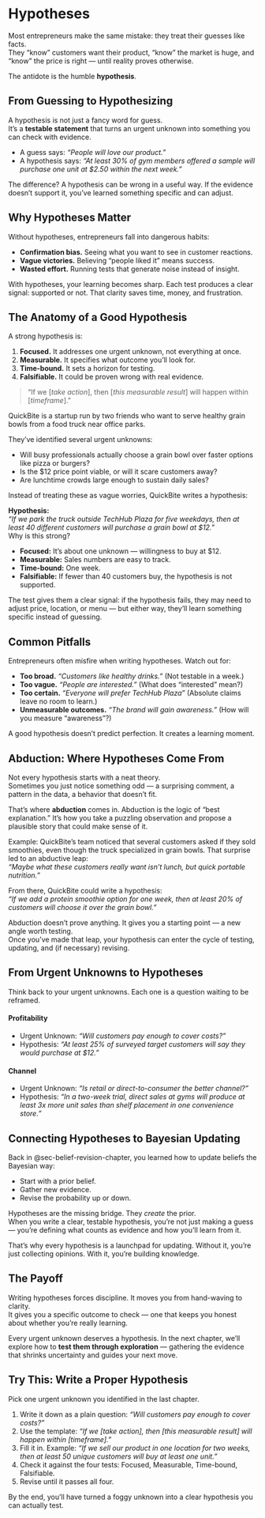 # Hypotheses

Most entrepreneurs make the same mistake: they treat their guesses like facts.  
They “know” customers want their product, “know” the market is huge, and “know” the price is right — until reality proves otherwise.  

The antidote is the humble **hypothesis**.  

## From Guessing to Hypothesizing  

A hypothesis is not just a fancy word for guess.  
It’s a **testable statement** that turns an urgent unknown into something you can check with evidence.  

- A guess says: *“People will love our product.”*
- A hypothesis says: *“At least 30% of gym members offered a sample will purchase one unit at $2.50 within the next week.”*

The difference? A hypothesis can be wrong in a useful way. If the evidence doesn’t support it, you’ve learned something specific and can adjust.  



## Why Hypotheses Matter  

Without hypotheses, entrepreneurs fall into dangerous habits:  

- **Confirmation bias.** Seeing what you want to see in customer reactions.  
- **Vague victories.** Believing “people liked it” means success.  
- **Wasted effort.** Running tests that generate noise instead of insight.  

With hypotheses, your learning becomes sharp. Each test produces a clear signal: supported or not. That clarity saves time, money, and frustration.  


## The Anatomy of a Good Hypothesis  

A strong hypothesis is:  

1. **Focused.** It addresses one urgent unknown, not everything at once.  
2. **Measurable.** It specifies what outcome you’ll look for.  
3. **Time-bound.** It sets a horizon for testing.  
4. **Falsifiable.** It could be proven wrong with real evidence.  


> “If we [*take action*], then [*this measurable result*] will happen within [*timeframe*].”  

::: {.callout-note icon=false title="Mini-Case: QuickBite Food Truck"}
QuickBite is a startup run by two friends who want to serve healthy grain bowls from a food truck near office parks.  

They’ve identified several urgent unknowns:  

- Will busy professionals actually choose a grain bowl over faster options like pizza or burgers?  
- Is the $12 price point viable, or will it scare customers away?  
- Are lunchtime crowds large enough to sustain daily sales?  

Instead of treating these as vague worries, QuickBite writes a hypothesis:  

**Hypothesis:**  
*“If we park the truck outside TechHub Plaza for five weekdays, then at least 40 different customers will purchase a grain bowl at $12.”*  
Why is this strong?  

- **Focused:** It’s about one unknown — willingness to buy at $12.  
- **Measurable:** Sales numbers are easy to track.  
- **Time-bound:** One week.  
- **Falsifiable:** If fewer than 40 customers buy, the hypothesis is not supported.  

The test gives them a clear signal: if the hypothesis fails, they may need to adjust price, location, or menu — but either way, they’ll learn something specific instead of guessing.  
:::


## Common Pitfalls  

Entrepreneurs often misfire when writing hypotheses. Watch out for:  

- **Too broad.** *“Customers like healthy drinks.”* (Not testable in a week.)  
- **Too vague.** *“People are interested.”* (What does “interested” mean?)  
- **Too certain.** *“Everyone will prefer TechHub Plaza”* (Absolute claims leave no room to learn.)  
- **Unmeasurable outcomes.** *“The brand will gain awareness.”* (How will you measure “awareness”?)  

A good hypothesis doesn’t predict perfection. It creates a learning moment.  



## Abduction: Where Hypotheses Come From  

Not every hypothesis starts with a neat theory.  
Sometimes you just notice something odd — a surprising comment, a pattern in the data, a behavior that doesn’t fit.  

That’s where **abduction** comes in. Abduction is the logic of “best explanation.” It’s how you take a puzzling observation and propose a plausible story that could make sense of it.  

Example: QuickBite’s team noticed that several customers asked if they sold smoothies, even though the truck specialized in grain bowls. That surprise led to an abductive leap:  
*“Maybe what these customers really want isn’t lunch, but quick portable nutrition.”*  

From there, QuickBite could write a hypothesis:  
*“If we add a protein smoothie option for one week, then at least 20% of customers will choose it over the grain bowl.”*  

Abduction doesn’t prove anything. It gives you a starting point — a new angle worth testing.  
Once you’ve made that leap, your hypothesis can enter the cycle of testing, updating, and (if necessary) revising.  


## From Urgent Unknowns to Hypotheses  

Think back to your urgent unknowns. Each one is a question waiting to be reframed.  

#### Profitability
- Urgent Unknown: *“Will customers pay enough to cover costs?”*  
- Hypothesis: *“At least 25% of surveyed target customers will say they would purchase at $12.”*  

#### Channel
- Urgent Unknown: *“Is retail or direct-to-consumer the better channel?”*  
- Hypothesis: *“In a two-week trial, direct sales at gyms will produce at least 3x more unit sales than shelf placement in one convenience store.”*  

## Connecting Hypotheses to Bayesian Updating

Back in @sec-belief-revision-chapter, you learned how to update beliefs the Bayesian way:  

- Start with a prior belief.  
- Gather new evidence.  
- Revise the probability up or down.  

Hypotheses are the missing bridge. They *create* the prior.  
When you write a clear, testable hypothesis, you’re not just making a guess — you’re defining what counts as evidence and how you’ll learn from it.  

That’s why every hypothesis is a launchpad for updating. Without it, you’re just collecting opinions. With it, you’re building knowledge. 

## The Payoff  

Writing hypotheses forces discipline. It moves you from hand-waving to clarity.  
It gives you a specific outcome to check — one that keeps you honest about whether you’re really learning.  

Every urgent unknown deserves a hypothesis. In the next chapter, we’ll explore how to **test them through exploration** — gathering the evidence that shrinks uncertainty and guides your next move.  



## Try This: Write a Proper Hypothesis
::: {.callout-tip appearance="minimal"}
Pick one urgent unknown you identified in the last chapter.  

1. Write it down as a plain question: *“Will customers pay enough to cover costs?”*  
2. Use the template: *“If we [take action], then [this measurable result] will happen within [timeframe].”*  
3. Fill it in. Example: *“If we sell our product in one location for two weeks, then at least 50 unique customers will buy at least one unit.”*
4. Check it against the four tests: Focused, Measurable, Time-bound, Falsifiable.  
5. Revise until it passes all four.  

By the end, you’ll have turned a foggy unknown into a clear hypothesis you can actually test.  
:::

